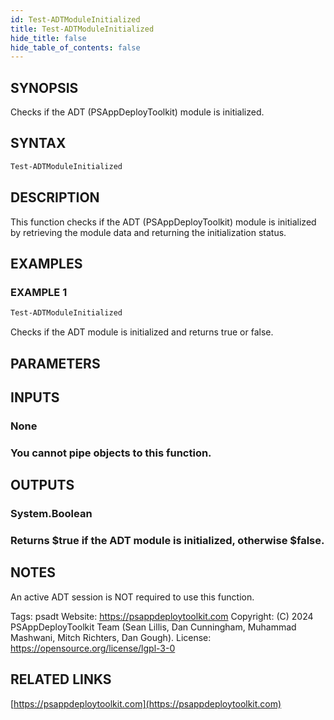 ```yaml
---
id: Test-ADTModuleInitialized
title: Test-ADTModuleInitialized
hide_title: false
hide_table_of_contents: false
---
```


## SYNOPSIS

Checks if the ADT (PSAppDeployToolkit) module is initialized.

## SYNTAX

```powershell
Test-ADTModuleInitialized
```

## DESCRIPTION

This function checks if the ADT (PSAppDeployToolkit) module is initialized by retrieving the module data and returning the initialization status.

## EXAMPLES

### EXAMPLE 1

```powershell
Test-ADTModuleInitialized
```

Checks if the ADT module is initialized and returns true or false.

## PARAMETERS

## INPUTS

### None

### You cannot pipe objects to this function.

## OUTPUTS

### System.Boolean

### Returns $true if the ADT module is initialized, otherwise $false.

## NOTES

An active ADT session is NOT required to use this function.

Tags: psadt
Website: https://psappdeploytoolkit.com
Copyright: (C) 2024 PSAppDeployToolkit Team (Sean Lillis, Dan Cunningham, Muhammad Mashwani, Mitch Richters, Dan Gough).
License: https://opensource.org/license/lgpl-3-0

## RELATED LINKS

[https://psappdeploytoolkit.com](https://psappdeploytoolkit.com)
